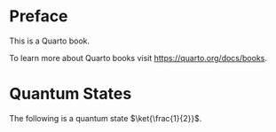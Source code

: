 # Preface {.unnumbered}

This is a Quarto book.

To learn more about Quarto books visit <https://quarto.org/docs/books>.


:::{.theorem #thm-state}
# Quantum States
The following is a quantum state $\ket{\frac{1}{2}}$.
:::
